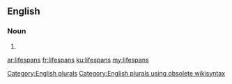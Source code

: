 ==English==

===Noun===
{{head|en}}

# {{plural of|lifespan}}

[[Category:English plurals]][[Category:English plurals using obsolete wikisyntax]]

[[ar:lifespans]]
[[fr:lifespans]]
[[ku:lifespans]]
[[my:lifespans]]